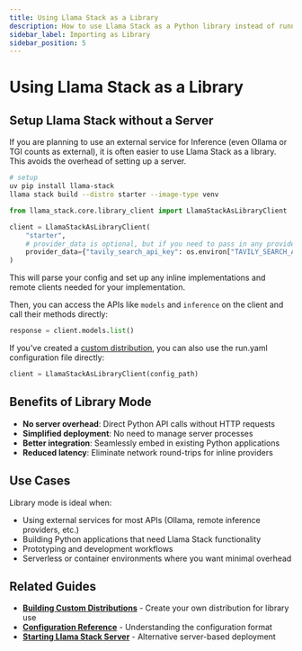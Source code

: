 ```yaml
---
title: Using Llama Stack as a Library
description: How to use Llama Stack as a Python library instead of running a server
sidebar_label: Importing as Library
sidebar_position: 5
---
```


# Using Llama Stack as a Library

## Setup Llama Stack without a Server

If you are planning to use an external service for Inference (even Ollama or TGI counts as external), it is often easier to use Llama Stack as a library.
This avoids the overhead of setting up a server.

```bash
# setup
uv pip install llama-stack
llama stack build --distro starter --image-type venv
```

```python
from llama_stack.core.library_client import LlamaStackAsLibraryClient

client = LlamaStackAsLibraryClient(
    "starter",
    # provider_data is optional, but if you need to pass in any provider specific data, you can do so here.
    provider_data={"tavily_search_api_key": os.environ["TAVILY_SEARCH_API_KEY"]},
)
```

This will parse your config and set up any inline implementations and remote clients needed for your implementation.

Then, you can access the APIs like `models` and `inference` on the client and call their methods directly:

```python
response = client.models.list()
```

If you've created a [custom distribution](./building-distro), you can also use the run.yaml configuration file directly:

```python
client = LlamaStackAsLibraryClient(config_path)
```

## Benefits of Library Mode

- **No server overhead**: Direct Python API calls without HTTP requests
- **Simplified deployment**: No need to manage server processes
- **Better integration**: Seamlessly embed in existing Python applications
- **Reduced latency**: Eliminate network round-trips for inline providers

## Use Cases

Library mode is ideal when:

- Using external services for most APIs (Ollama, remote inference providers, etc.)
- Building Python applications that need Llama Stack functionality
- Prototyping and development workflows
- Serverless or container environments where you want minimal overhead

## Related Guides

- **[Building Custom Distributions](./building-distro)** - Create your own distribution for library use
- **[Configuration Reference](./configuration)** - Understanding the configuration format
- **[Starting Llama Stack Server](./starting-llama-stack-server)** - Alternative server-based deployment